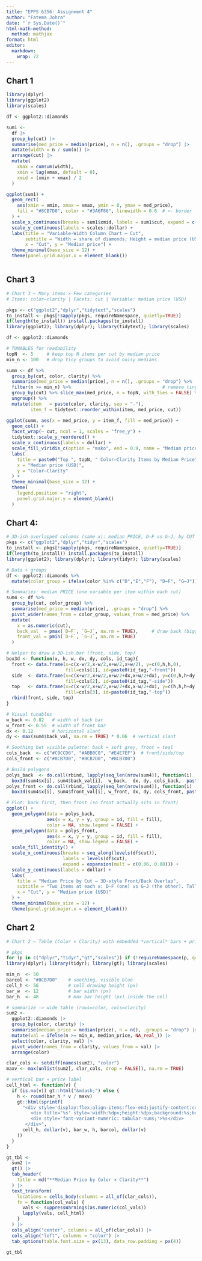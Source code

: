 ```yaml
---
title: "EPPS 6356: Assignment 4"
author: "Fatema Johra"
date: "`r Sys.Date()`"
html-math-method:
  method: mathjax
format: html
editor: 
  markdown: 
    wrap: 72
---
```

## Chart 1
```r
library(dplyr)
library(ggplot2)
library(scales)

df <- ggplot2::diamonds

sum1 <-
  df |>
  group_by(cut) |>
  summarise(med_price = median(price), n = n(), .groups = "drop") |>
  mutate(width = n / sum(n)) |>
  arrange(cut) |>
  mutate(
    xmax = cumsum(width),
    xmin = lag(xmax, default = 0),
    xmid = (xmin + xmax) / 2
  )

ggplot(sum1) +
  geom_rect(
    aes(xmin = xmin, xmax = xmax, ymin = 0, ymax = med_price),
    fill = "#8CB7D0", color = "#3A6F86", linewidth = 0.6  # <- border
  ) +
  scale_x_continuous(breaks = sum1$xmid, labels = sum1$cut, expand = c(0, 0)) +
  scale_y_continuous(labels = scales::dollar) +
  labs(title = "Variable-Width Column Chart — Cut",
       subtitle = "Width = share of diamonds; Height = median price (USD)",
       x = "Cut", y = "Median price") +
  theme_minimal(base_size = 12) +
  theme(panel.grid.major.x = element_blank())



```
## Chart 3
```r
# Chart 3 — Many items × Few categories
# Items: color–clarity | Facets: cut | Variable: median price (USD)

pkgs <- c("ggplot2","dplyr","tidytext","scales")
to_install <- pkgs[!sapply(pkgs, requireNamespace, quietly=TRUE)]
if(length(to_install)) install.packages(to_install)
library(ggplot2); library(dplyr); library(tidytext); library(scales)

df <- ggplot2::diamonds

# TUNABLES for readability
topN  <- 5     # keep top N items per cut by median price
min_n <- 100   # drop tiny groups to avoid noisy medians

summ <- df %>%
  group_by(cut, color, clarity) %>%
  summarise(med_price = median(price), n = n(), .groups = "drop") %>%
  filter(n >= min_n) %>%                                  # remove tiny groups
  group_by(cut) %>% slice_max(med_price, n = topN, with_ties = FALSE) %>%
  ungroup() %>%
  mutate(item   = paste(color, clarity, sep = "-"),
         item_f = tidytext::reorder_within(item, med_price, cut))

ggplot(summ, aes(x = med_price, y = item_f, fill = med_price)) +
  geom_col() +
  facet_wrap(~ cut, ncol = 1, scales = "free_y") +
  tidytext::scale_y_reordered() +
  scale_x_continuous(labels = dollar) +
  scale_fill_viridis_c(option = "mako", end = 0.9, name = "Median price") +
  labs(
    title = paste0("Top ", topN, " Color–Clarity Items by Median Price"),
    x = "Median price (USD)",
    y = "Color–Clarity"
  ) +
  theme_minimal(base_size = 12) +
  theme(
    legend.position = "right",
    panel.grid.major.y = element_blank()
  )

```
## Chart 4:
```r
# 3D-ish overlapped columns (same x): median PRICE, D–F vs G–J, by CUT
pkgs <- c("ggplot2","dplyr","tidyr","scales")
to_install <- pkgs[!sapply(pkgs, requireNamespace, quietly=TRUE)]
if(length(to_install)) install.packages(to_install)
library(ggplot2); library(dplyr); library(tidyr); library(scales)

# Data + groups
df <- ggplot2::diamonds %>%
  mutate(color_group = ifelse(color %in% c("D","E","F"), "D–F", "G–J"))

# Summaries: median PRICE (one variable per item within each cut)
sum4 <- df %>%
  group_by(cut, color_group) %>%
  summarise(med_price = median(price), .groups = "drop") %>%
  pivot_wider(names_from = color_group, values_from = med_price) %>%
  mutate(
    x = as.numeric(cut),
    back_val  = pmax(`D–F`, `G–J`, na.rm = TRUE),     # draw back (bigger) first
    front_val = pmin(`D–F`, `G–J`, na.rm = TRUE)
  )

# Helper to draw a 3D-ish bar (front, side, top)
box3d <- function(x, h, w, dx, dy, cols, id_tag){
  front <- data.frame(x=c(x-w/2,x-w/2,x+w/2,x+w/2), y=c(0,h,h,0),
                      fill=cols[1], id=paste0(id_tag,"-front"))
  side  <- data.frame(x=c(x+w/2,x+w/2,x+w/2+dx,x+w/2+dx), y=c(0,h,h+dy,dy),
                      fill=cols[2], id=paste0(id_tag,"-side"))
  top   <- data.frame(x=c(x-w/2,x+w/2,x+w/2+dx,x-w/2+dx), y=c(h,h,h+dy,h+dy),
                      fill=cols[3], id=paste0(id_tag,"-top"))
  rbind(front, side, top)
}

# Visual tunables
w_back <- 0.82   # width of back bar
w_front <- 0.55  # width of front bar
dx <- 0.12       # horizontal slant
dy <- max(sum4$back_val, na.rm = TRUE) * 0.06  # vertical slant

# Soothing but visible palette: back = soft grey, front = teal
cols_back  <- c("#C9CCD6", "#ABB0C0", "#E4E7EF")  # front/side/top
cols_front <- c("#8CB7D0", "#8CB7D0", "#8CB7D0")

# Build polygons
polys_back  <- do.call(rbind, lapply(seq_len(nrow(sum4)), function(i)
  box3d(sum4$x[i], sum4$back_val[i],  w_back,  dx, dy, cols_back,  paste0(sum4$cut[i],"-back"))))
polys_front <- do.call(rbind, lapply(seq_len(nrow(sum4)), function(i)
  box3d(sum4$x[i], sum4$front_val[i], w_front, dx, dy, cols_front, paste0(sum4$cut[i],"-front"))))

# Plot: back first, then front (so front actually sits in front)
ggplot() +
  geom_polygon(data = polys_back,
               aes(x = x, y = y, group = id, fill = fill),
               color = NA, show.legend = FALSE) +
  geom_polygon(data = polys_front,
               aes(x = x, y = y, group = id, fill = fill),
               color = NA, show.legend = FALSE) +
  scale_fill_identity() +
  scale_x_continuous(breaks = seq_along(levels(df$cut)),
                     labels = levels(df$cut),
                     expand = expansion(mult = c(0.06, 0.08))) +
  scale_y_continuous(labels = dollar) +
  labs(
    title = "Median Price by Cut — 3D-style Front/Back Overlap",
    subtitle = "Two items at each x: D–F (one) vs G–J (the other). Taller bar drawn in back.",
    x = "Cut", y = "Median price (USD)"
  ) +
  theme_minimal(base_size = 12) +
  theme(panel.grid.major.x = element_blank())


```
## Chart 2
```r

# Chart 2 — Table (Color × Clarity) with embedded *vertical* bars + price labels (no subtitle)

# pkgs
for (p in c("dplyr","tidyr","gt","scales")) if (!requireNamespace(p, quietly = TRUE)) install.packages(p)
library(dplyr); library(tidyr); library(gt); library(scales)

min_n  <- 50
barcol <- "#8CB7D0"    # soothing, visible blue
cell_h <- 56           # cell drawing height (px)
bar_w  <- 12           # bar width (px)
bar_h  <- 48           # max bar height (px) inside the cell

# summarize -> wide table (rows=color, cols=clarity)
sum2 <-
  ggplot2::diamonds |>
  group_by(color, clarity) |>
  summarise(median_price = median(price), n = n(), .groups = "drop") |>
  mutate(val = ifelse(n >= min_n, median_price, NA_real_)) |>
  select(color, clarity, val) |>
  pivot_wider(names_from = clarity, values_from = val) |>
  arrange(color)

clar_cols <- setdiff(names(sum2), "color")
maxv <- max(unlist(sum2[, clar_cols, drop = FALSE]), na.rm = TRUE)

# vertical bar + price label
cell_html <- function(v) {
  if (is.na(v)) gt::html("&mdash;") else {
    h <- round(bar_h * v / maxv)
    gt::html(sprintf(
      "<div style='display:flex;align-items:flex-end;justify-content:center;height:%dpx;gap:8px;'>
         <div title='%s' style='width:%dpx;height:%dpx;background:%s;border-radius:4px;'></div>
         <div style='font-variant-numeric: tabular-nums;'>%s</div>
       </div>",
      cell_h, dollar(v), bar_w, h, barcol, dollar(v)
    ))
  }
}

gt_tbl <-
  sum2 |>
  gt() |>
  tab_header(
    title = md("**Median Price by Color × Clarity**")
  ) |>
  text_transform(
    locations = cells_body(columns = all_of(clar_cols)),
    fn = function(col_vals) {
      vals <- suppressWarnings(as.numeric(col_vals))
      lapply(vals, cell_html)
    }
  ) |>
  cols_align("center", columns = all_of(clar_cols)) |>
  cols_align("left", columns = "color") |>
  tab_options(table.font.size = px(13), data_row.padding = px(4))

gt_tbl


```


